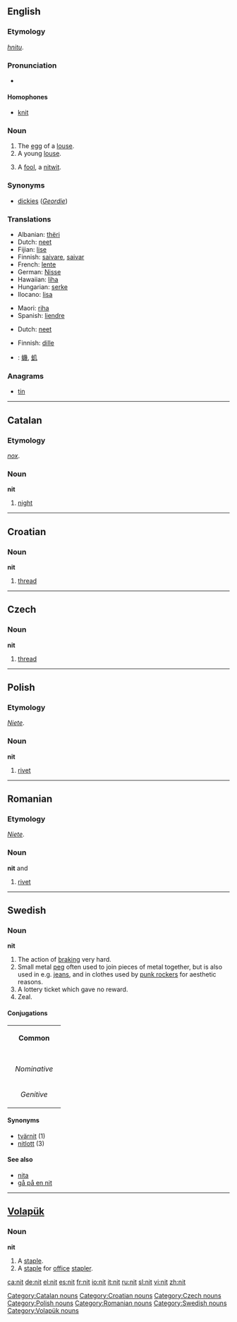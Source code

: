 ==English==

===Etymology===
{{OE.}} ''[[hnitu]]''.

===Pronunciation===
*{{rhymes|ɪt}}

====Homophones====
*[[knit]]

===Noun===
{{en-noun}}

# The [[egg]] of a [[louse]].
# A young [[louse]].
# {{slang}} A [[fool]], a [[nitwit]].

===Synonyms===
* [[dickies]] (''[[Geordie]]'')

===Translations===
{{trans-top|egg of a louse}}
*Albanian: [[thëri]] {{fpl}}
*Dutch: [[neet]] {{f}}
*Fijian: [[lise]]
*Finnish: [[saivare]], [[saivar]]
*French: [[lente]] {{f}}
*German: [[Nisse]] {{f}}
*Hawaiian: [[liha]]
*Hungarian: [[serke]]
*Ilocano: [[lisa]]
{{trans-mid}}
*Maori: [[riha]]
*Spanish: [[liendre]] {{f}}
{{trans-bottom}}

{{trans-top|young louse}}
*Dutch: [[neet]] {{f}}
{{trans-mid}}
{{trans-bottom}}

{{trans-top|slang:'' fool, nitwit}}
*Finnish: [[dille]]
{{trans-mid}}
{{trans-bottom}}

{{checktrans}}
*{{ttbc|CJKV Characters}}: [[蟣]], [[虮]]

===Anagrams===
*[[tin]]

----

==Catalan==

===Etymology===
{{L.|ca}} ''[[nox]]''.

===Noun===
'''nit''' {{f}}

# [[night]]

[[Category:Catalan nouns]]

----

==Croatian==

===Noun===
'''nit'''

# [[thread]]

[[Category:Croatian nouns]]

----

==Czech==

===Noun===
'''nit'''

# [[thread]]

[[Category:Czech nouns]]

----

==Polish==

===Etymology===
{{G.|pl}} ''[[Niete]]''.

===Noun===
'''nit''' {{m}}

# [[rivet]]

[[Category:Polish nouns]]

----

==Romanian==

===Etymology===
{{G.|ro}} ''[[Niete]]''.

===Noun===
'''nit''' {{f}} and {{m}}

# [[rivet]]

[[Category:Romanian nouns]]

----

==Swedish==

===Noun===
'''nit'''

# The action of [[braking]] very hard.
# Small metal [[peg]] often used to join pieces of metal together, but is also used in e.g. [[jeans]], and in clothes used by [[punk rocker]]s for aesthetic reasons.
# A lottery ticket which gave no reward.
# Zeal.

====Conjugations====
{| border=1 cellspacing=0 
| bgcolor=#FFFFF0 colspan=5 align=center | '''Common''' 
|- 
|- bgcolor=#FFFFF0 align=center 
! rowspan=2 | 
| colspan=2 width=105 | ''Singular'' 
| colspan=2 | ''Plural'' 
|- bgcolor=#FFFFF0 align=center 
| width=105 | ''Indefinite'' 
| width=105 | ''Definite'' 
| width=105 | ''Indefinite'' 
|  width=105 | ''Definite'' 
|- align=center 
| width=105 bgcolor=#FFFFF0 | ''Nominative'' 
| [[nit]] 
| [[niten]] 
| [[nitar]] 
| [[nitarna]] 
|- align=center 
| width=105 bgcolor=#FFFFF0 | ''Genitive'' 
| [[nits]] 
| [[nitens]] 
| [[nitars]] 
| [[nitarnas]]
|} 

====Synonyms====
*[[tvärnit]] (1)
*[[nitlott]] (3)

====See also====
*[[nita]]
*[[gå på en nit]]

[[Category:Swedish nouns]]

----

==[[Volapük]]==

===Noun===
'''nit'''

# A [[staple]].
# A [[staple]] for [[office]] [[stapler]].

[[Category:Volapük nouns]]

[[ca:nit]]
[[de:nit]]
[[el:nit]]
[[es:nit]]
[[fr:nit]]
[[io:nit]]
[[it:nit]]
[[ru:nit]]
[[sl:nit]]
[[vi:nit]]
[[zh:nit]]